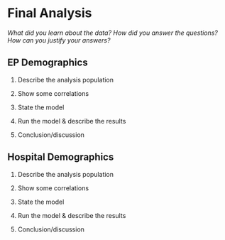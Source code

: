 # Final Analysis {#final}

*What did you learn about the data? How did you answer the questions? How can you justify your answers?*


## EP Demographics

1. Describe the analysis population

2. Show some correlations

3. State the model

4. Run the model & describe the results

5. Conclusion/discussion



## Hospital Demographics


1. Describe the analysis population

2. Show some correlations

3. State the model

4. Run the model & describe the results

5. Conclusion/discussion

